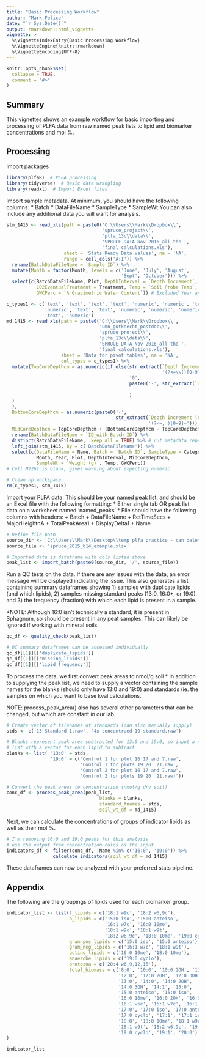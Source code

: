 ---
title: "Basic Processing Workflow"
author: "Mark Felice"
date: "`r Sys.Date()`"
output: rmarkdown::html_vignette
vignette: >
  %\VignetteIndexEntry{Basic Processing Workflow}
  %\VignetteEngine{knitr::rmarkdown}
  %\VignetteEncoding{UTF-8}
---

```{r setup, include = FALSE}
knitr::opts_chunk$set(
  collapse = TRUE,
  comment = "#>"
)
```
## Summary
This vignettes shows an example workflow for basic importing and processing of PLFA data from raw named peak lists to lipid and biomarker concentrations and mol %.

## Processing
Import packages
```{r, echo = T, results = 'hide', message = F}
library(plfaR)  # PLFA processing
library(tidyverse)  # Basic data wrangling
library(readxl)  # Import Excel files
```

Import sample metadata. At minimum, you should have the following columns:
* Batch
* DataFileName
* SampleType
* SampleWt
You can also include any additional data you will want for analysis.
```{r}
stm_1415 <- read_xls(path = paste0('C:\\Users\\Mark\\Dropbox\\',                                                                          'umn_gutknecht_postdoc\\',
                                   'spruce_project\\', 
                                   'plfa_13c\\data\\',
                                   'SPRUCE DATA Nov 2016_all the ',
                                   'final calculations.xls'), 
                     sheet = 'Stats Ready Data Values', na = 'NA',
                     range = cell_cols('A:I')) %>%
  rename(BatchDataFileName = `Sample ID`) %>%
  mutate(Month = factor(Month, levels = c('June', 'July', 'August', 
                                          'Sept', 'October'))) %>%
  select(c(BatchDataFileName, Plot, DepthInterval = `Depth Increment`, 
           CO2EventualTreatment = Treatment, Temp = `Soil Probe Temp`, 
           GWCPerc = `% Gravimetric Water Content`)) # Excluded Year and Month to avoid dups in merge

c_types1 <- c('text', 'text', 'text', 'text', 'numeric', 'numeric', 'text', 
              'numeric', 'text', 'text', 'numeric', 'numeric', 'numeric',
              'text', 'numeric')
md_1415 <- read_xls(path = paste0('C:\\Users\\Mark\\Dropbox\\',
                                  'umn_gutknecht_postdoc\\',
                                  'spruce_project\\', 
                                  'plfa_13c\\data\\',
                                  'SPRUCE DATA Nov 2016_all the ',
                                  'final calculations.xls'), 
                    sheet = 'Data for pivot tables', na = 'NA',
                    col_types = c_types1) %>%
  mutate(TopCoreDepthcm = as.numeric(if_else(str_extract(`Depth Increment (cm)`, 
                                                         '(?<=\\()[0-9]+') == '1', 
                                             '0', 
                                             paste0('-', str_extract(`Depth Increment (cm)`, 
                                                                     '(?<=\\()[0-9]+')
                                             )
  )
  ),
  BottomCoreDepthcm = as.numeric(paste0('-', 
                                        str_extract(`Depth Increment (cm)`, 
                                                    '(?<=, )[0-9]+'))),
  MidCoreDepthcm = TopCoreDepthcm + (BottomCoreDepthcm - TopCoreDepthcm)/2) %>%
  rename(BatchDataFileName = `ID_with Batch ID`) %>%
  distinct(BatchDataFileName, .keep_all = TRUE) %>% # cut metadata repeated for each biomarker
  left_join(stm_1415, by = c('BatchDataFileName')) %>%
  select(c(DataFileName = Name, Batch = `Batch ID`, SampleType = Category, 
           Month, Year, Plot, DepthInterval, MidCoreDepthcm, 
           SampleWt = `Weight (g)`, Temp, GWCPerc))
# Cell M2261 is blank, gives warning about expecting numeric

# Clean up workspace
rm(c_types1, stm_1415)
```

Import your PLFA data. This should be your named peak list, and should be an Excel file with the following formatting:
* Either single tab OR peak list data on a worksheet named 'named_peaks'
* File should have the following columns with headers:
  + Batch
  + DataFileName
  + RetTimeSecs
  + MajorHeightnA
  + TotalPeakArea1
  + DisplayDelta1
  + Name

```{r}
# Define file path
source_dir <- 'C:\\Users\\Mark\\Desktop\\temp plfa practice - can delete whenever'  
source_file <- 'spruce_2015_b14_example.xlsx'

# Imported data is dataframe with cols listed above
peak_list <- import_batch(paste0(source_dir, '/', source_file))
```

Run a QC tests on the data. If there are any issues with the data, an error message will be displayed indicating the issue. This also generates a list containing summary dataframes showing 1) samples with duplicate lipids (and which lipids), 2) samples missing standard peaks (13:0, 16:0*, or 19:0), and 3) the frequency (fraction) with which each lipid is present in a sample.

*NOTE: Although 16:0 isn't technically a standard, it is present in Sphagnum, so should be present in any peat samples. This can likely be ignored if working with mineral soils.
```{r}
qc_df <- quality_check(peak_list)
```

```{r, echo = T, results = 'hide', message = F}
# QC summary dataframes can be accessed individually
qc_df[[1]][['duplicate_lipids']]
qc_df[[1]][['missing_lipids']]
qc_df[[1]][['lipid_frequency']]
```

To process the data, we first convert peak areas to nmol/g soil
* In addition to supplying the peak list, we need to supply a vector containing the sample names for the blanks (should only have 13:0 and 19:0) and standards (ie. the samples on which you want to base kval calculations.

NOTE: process_peak_area() also has several other parameters that can be changed, but which are constant in our lab.
```{r}
# Create vector of filenames of standards (can also manually supply)
stds <- c('13 Standard 1.raw', '4x concentraed 19 standard.raw')

# Blanks represent peak area subtracted for 13:0 and 19:0, so input a named 
# list with a vector for each lipid to subtract
blanks <- list( '13:0' = stds,
                '19:0' = c('Control 1 for plot 16 17 and 7.raw',
                           'Control 1 for plots 19 20  21.raw',
                           'Control 2 for plot 16 17 and 7.raw',
                           'Control 2 for plots 19 20  21.raw)'))

# Convert the peak areas to concentration (nmol/g dry soil)
conc_df <- process_peak_area(peak_list, 
                                  blanks = blanks, 
                                  standard_fnames = stds,
                                  soil_wt_df = md_1415)
```

Next, we can calculate the concentrations of groups of indicator lipids as well as their mol %.
```{r}
# I'm removing 16:0 and 19:0 peaks for this analysis
# use the output from concentration calcs as the input
indicators_df <- filter(conc_df, !Name %in% c('16:0', '19:0')) %>%
                 calculate_indicators(soil_wt_df = md_1415)

```

These dataframes can now be analyzed with your preferred stats pipeline.

## Appendix
The following are the groupings of lipids used for each biomarker group.
```{r, echo = F}
indicator_list <- list(f_lipids = c('18:1 w9c', '18:2 w6,9c'),
                       b_lipids = c('15:0 iso', '15:0 anteiso',
                                    '16:1 w7c', '16:0 10me',
                                    '18:1 w9c', '18:1 w9t',
                                    '18:2 w6,9c', '18:0 10me', '19:0 cyclo'),
                       gram_pos_lipids = c('15:0 iso', '15:0 anteiso'),
                       gram_neg_lipids = c('16:1 w7c', '18:1 w9t'),
                       actino_lipids = c('16:0 10me', '18:0 10me'),
                       anaerobe_lipids = c('19:0 cyclo'),
                       protozoa = c('20:4 w6,9,12,15'),
                       total_biomass = c('8:0', '10:0', '10:0 2OH', '11:0',
                                         '12:0', '12:0 2OH', '12:0 3OH',
                                         '13:0', '14:0', '14:0 2OH',
                                         '14:0 3OH', '14:1', '15:0',
                                         '15:0 anteiso', '15:0 iso',
                                         '16:0 10me', '16:0 2OH', '16:0 iso',
                                         '16:1 w5c', '16:1 w7c', '16:1 w9c',
                                         '17:0', '17:0 iso', '17:0 anteiso',
                                         '17:0 cyclo', '17:1', '17:1 iso',
                                         '18:0', '18:0 10me', '18:1 w9c',
                                         '18:1 w9t', '18:2 w6,9c', '19:0',
                                         '19:0 cyclo', '19:1', '20:0')
)

indicator_list
```
